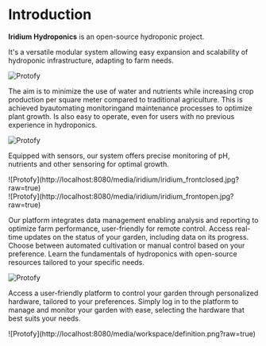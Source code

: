 # Introduction

**Iridium Hydroponics** is an open-source hydroponic project.

It's a versatile modular system allowing easy expansion and scalability of hydroponic infrastructure, adapting to farm needs.

![Protofy](http://localhost:8080/media/iridium/iridium1.jpg?raw=true)

The aim is to minimize the use of water and nutrients while increasing crop production per square meter compared to traditional agriculture. This is achieved byautomating monitoringand maintenance processes to optimize plant growth. Is also easy to operate, even for users with no previous experience in hydroponics.

![Protofy](http://localhost:8080/media/iridium/closeup.jpg?raw=true)

Equipped with sensors, our system offers precise monitoring of pH, nutrients and other sensoring for optimal growth.
<div style={{marginTop: "10px", marginBottom: "10px", display:"flex", flexDirection:"row", gap:"10px"}}>
<div>
![Protofy](http://localhost:8080/media/iridium/iridium_frontclosed.jpg?raw=true)
</div>
<div>
![Protofy](http://localhost:8080/media/iridium/iridium_frontopen.jpg?raw=true)
</div>
</div>

Our platform integrates data management enabling analysis and reporting to optimize farm performance, user-friendly for remote control. Access real-time updates on the status of your garden, including data on its progress. Choose between automated cultivation or manual control based on your preference. Learn the fundamentals of hydroponics with open-source resources tailored to your specific needs.

![Protofy](http://localhost:8080/media/workspace/mygardens.jpg?raw=true)

Access a user-friendly platform to control your garden through personalized hardware, tailored to your preferences. Simply log in to the platform to manage and monitor your garden with ease, selecting the hardware that best suits your needs.
<div style={{marginTop: "10px", marginBottom: "50px", width:"400px"}}>
![Protofy](http://localhost:8080/media/workspace/definition.png?raw=true)
</div>
